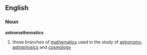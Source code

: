 ==English==
===Noun===
'''astromathematics'''
#{{mathematics}} those branches of [[mathematics]] used in the study of [[astronomy]], [[astrophysics]] and [[cosmology]]